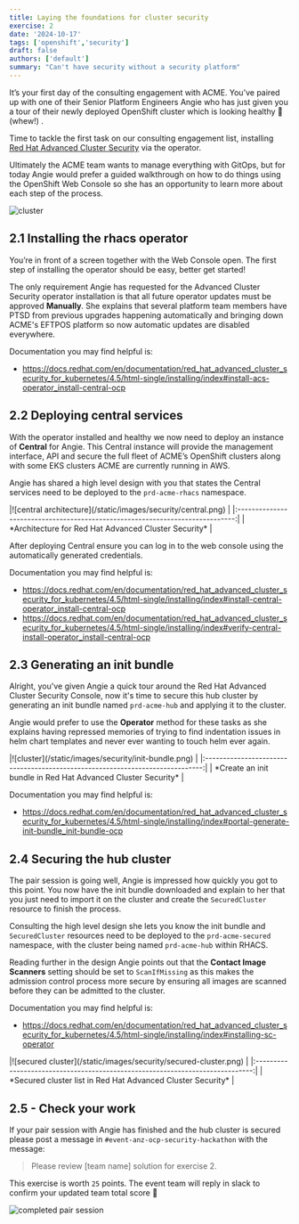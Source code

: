 ```yaml
---
title: Laying the foundations for cluster security
exercise: 2
date: '2024-10-17'
tags: ['openshift','security']
draft: false
authors: ['default']
summary: "Can't have security without a security platform"
---
```


It’s your first day of the consulting engagement with ACME. You’ve paired up with one of their Senior Platform Engineers Angie who has just given you a tour of their newly deployed OpenShift cluster which is looking healthy 🥦 (whew!) .

Time to tackle the first task on our consulting engagement list, installing [Red Hat Advanced Cluster Security](https://docs.redhat.com/en/documentation/red_hat_advanced_cluster_security_for_kubernetes/4.5/html-single/installing/index) via the operator.

Ultimately the ACME team wants to manage everything with GitOps, but for today Angie would prefer a guided walkthrough on how to do things using the OpenShift Web Console so she has an opportunity to learn more about each step of the process.

![cluster](/static/images/security/pairing.png)


## 2.1 Installing the rhacs operator

You’re in front of a screen together with the Web Console open. The first step of installing the operator should be easy, better get started!

The only requirement Angie has requested for the Advanced Cluster Security operator installation is that all future operator updates must be approved **Manually**. She explains that several platform team members have PTSD from previous upgrades happening automatically and bringing down ACME's EFTPOS platform so now automatic updates are disabled everywhere.

Documentation you may find helpful is:

- https://docs.redhat.com/en/documentation/red_hat_advanced_cluster_security_for_kubernetes/4.5/html-single/installing/index#install-acs-operator_install-central-ocp 


## 2.2 Deploying central services

With the operator installed and healthy we now need to deploy an instance of **Central** for Angie. This Central instance will provide the management interface, API and secure the full fleet of ACME’s OpenShift clusters along with some EKS clusters ACME are currently running in AWS.

Angie has shared a high level design with you that states the Central services need to be deployed to the `prd-acme-rhacs` namespace.

<Zoom>
|![central architecture](/static/images/security/central.png)                   | 
|:-----------------------------------------------------------------------------:|
| *Architecture for Red Hat Advanced Cluster Security*                          |
</Zoom>

After deploying Central ensure you can log in to the web console using the automatically generated credentials.

Documentation you may find helpful is:

- https://docs.redhat.com/en/documentation/red_hat_advanced_cluster_security_for_kubernetes/4.5/html-single/installing/index#install-central-operator_install-central-ocp
- https://docs.redhat.com/en/documentation/red_hat_advanced_cluster_security_for_kubernetes/4.5/html-single/installing/index#verify-central-install-operator_install-central-ocp


## 2.3 Generating an init bundle

Alright, you've given Angie a quick tour around the Red Hat Advanced Cluster Security Console, now it's time to secure this hub cluster by generating an init bundle named `prd-acme-hub` and applying it to the cluster.

Angie would prefer to use the **Operator** method for these tasks as she explains having repressed memories of trying to find indentation issues in helm chart templates and never ever wanting to touch helm ever again.

<Zoom>
|![cluster](/static/images/security/init-bundle.png)                            | 
|:-----------------------------------------------------------------------------:|
| *Create an init bundle in Red Hat Advanced Cluster Security*                  |
</Zoom>

Documentation you may find helpful is:

- https://docs.redhat.com/en/documentation/red_hat_advanced_cluster_security_for_kubernetes/4.5/html-single/installing/index#portal-generate-init-bundle_init-bundle-ocp


## 2.4 Securing the hub cluster

The pair session is going well, Angie is impressed how quickly you got to this point. You now have the init bundle downloaded and explain to her that you just need to import it on the cluster and create the `SecuredCluster` resource to finish the process.

Consulting the high level design she lets you know the init bundle and `SecuredCluster` resources need to be deployed to the `prd-acme-secured` namespace, with the cluster being named `prd-acme-hub` within RHACS.

Reading further in the design Angie points out that the **Contact Image Scanners** setting should be set to `ScanIfMissing` as this makes the admission control process more secure by ensuring all images are scanned before they can be admitted to the cluster.

Documentation you may find helpful is:

- https://docs.redhat.com/en/documentation/red_hat_advanced_cluster_security_for_kubernetes/4.5/html-single/installing/index#installing-sc-operator

<Zoom>
|![secured cluster](/static/images/security/secured-cluster.png)                | 
|:-----------------------------------------------------------------------------:|
| *Secured cluster list in Red Hat Advanced Cluster Security*                   |
</Zoom>


## 2.5 - Check your work

If your pair session with Angie has finished and the hub cluster is secured please post a message in `#event-anz-ocp-security-hackathon` with the message:

> Please review [team name] solution for exercise 2.

This exercise is worth `25` points. The event team will reply in slack to confirm your updated team total score 🎉 

![completed pair session](/static/images/security/completed.png)
